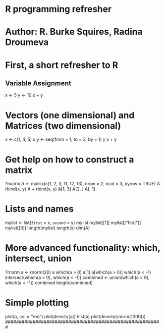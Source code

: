# R programming refresher
# Author: R. Burke Squires, Radina Droumeva

# First, a short refresher to R

## Variable Assignment
x <- 5
y <- 10
x + y

# Vectors (one dimensional) and Matrices (two dimensional)
x <- c(1, 4, 5)
x
y <- seq(from = 1, to = 3, by = 1)
y
x + y

# Get help on how to construct a matrix
?matrix
A <- matrix(c(1, 2, 3,  11, 12, 13), nrow = 2, ncol = 3, byrow = TRUE)
A
rbind(x, y)
A + rbind(x, y)
A[1, 3]
A[2, ]
A[, 1]

# Lists and names
mylist <- list(`first` = x, `second` = y)
mylist
mylist[[1]]
mylist[["first"]]
mylist[[3]]
length(mylist)
length(x)
dim(A)

# More advanced functionality: which, intersect, union
?rnorm
a <- rnorm(20)
a
which(a > 0)
a[1]
a[which(a > 0)]
which(a < -1)
intersect(which(a > 0), which(a < -1))
combined <- union(which(a > 0), which(a < -1))
combined
length(combined)

# Simple plotting
plot(a, col = "red")
plot(density(a))
hist(a)
plot(density(rnorm(1000)))
#########################################################

